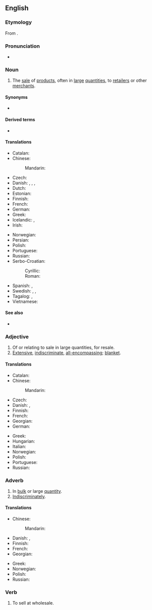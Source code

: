 ==English==
{{wikipedia}}

===Etymology===
From {{compound|en|whole|sale}}.

===Pronunciation===
* {{audio|en-us-wholesale.ogg|Audio (US)|lang=en}}

===Noun===
{{en-noun|~}}

# {{lb|en|business}} The [[sale]] of [[product]]s, often in [[large]] [[quantities]], to [[retailer]]s or other [[merchant]]s.

====Synonyms====
* {{l|en|bulk supply}}

====Derived terms====
* {{l|en|wholesaler}}

====Translations====
{{trans-top|sale of products, often in large quantities, to retailers or other merchants}}
* Catalan: {{t+|ca|a l'engròs}}
* Chinese:
*: Mandarin: {{t-needed|cmn}}
* Czech: {{t|cs|velkoobchod|m}}
* Danish: {{t|da|engroshandel|c}}, {{t|da|en groshandel|c}}, {{t|da|engrosvirksomhed|c}}, {{t|da|en grosvirksomhed|c}}
* Dutch: {{t+|nl|groothandel|m}}
* Estonian: {{t|et|hulgimüük}}
* Finnish: {{t+|fi|tukkukauppa}}
* French: {{t|fr|vente en gros|f}}
* German: {{t+|de|Großhandel|m}}
* Greek: {{t+|el|χονδρική|sc=Grek}}
* Icelandic: {{t+|is|heildsala|f}}, {{t|is|heildverslun|f}}
* Irish: {{t|ga|mórdhíol|m}}
{{trans-mid}}
* Norwegian: {{t|no|engroshandel|m}}
* Persian: {{t|fa|عمده‌فروشی|tr='omde-foruši|sc=fa-Arab}}
* Polish: {{t+|pl|hurt|m}}
* Portuguese: {{t+|pt|atacado|m}}
* Russian: {{t|ru|оптовая торговля|tr=optóvaja torgóvl'a|f}}
* Serbo-Croatian:
*: Cyrillic: {{t|sh|велепродаја|f}}
*: Roman: {{t+|sh|veleprodaja|f}}
* Spanish: {{t|es|venta al por mayor|f}}, {{t+|es|mayoreo|m}}
* Swedish: {{t|sv|partihandel|c}}, {{t|sv|grossistverksamhet|c}}, {{t+|sv|grosshandel|c}}
* Tagalog: {{t|tl|pakyaw}}, {{t|tl|pamamakyaw}}
* Vietnamese: {{t-needed|vi}}
{{trans-bottom}}

====See also====
* {{l|en|retail}}

===Adjective===
{{en-adj}}

# Of or relating to sale in large quantities, for resale.
# [[extensive|Extensive]], [[indiscriminate]], [[all-encompassing]]; [[blanket]].
#: {{ux|en|The bombing resulted in '''wholesale''' destruction.}}

====Translations====
{{trans-top|of or relating to sale in bulk or large quantity}}
* Catalan: {{t+|ca|a l'engròs}}
* Chinese:
*: Mandarin: {{t-needed|cmn}}
* Czech: {{t|cs|velkoobchodní}}
* Danish: {{t|da|engros}}, {{t|da|en gros}}
* Finnish: {{t+|fi|tukku|alt=tukku-}}
* French: {{t|fr|de gros}}
* Georgian: {{t|ka|საბითუმო|sc=Geor}}
* German: {{t+|de|Großhandel|alt=Großhandels-}}
{{trans-mid}}
* Greek: {{t+|el|χονδρικός|sc=Grek}}
* Hungarian: {{t+|hu|nagybani}}
* Italian: {{t|it|all'ingrosso}}
* Norwegian: {{t|no|en gros|p}}
* Polish: {{t|pl|hurtowy|m}}
* Portuguese: {{t+|pt|atacado}}
* Russian: {{t+|ru|опто́вый}}
{{trans-bottom}}

===Adverb===
{{en-adv}}

# In [[bulk]] or large [[quantity]].
# [[indiscriminately|Indiscriminately]].

====Translations====
{{trans-top|in bulk or large quantity}}
* Chinese:
*: Mandarin: {{t-needed|cmn}}
* Danish: {{t|da|engros}}, {{t|da|en gros}}
* Finnish: {{t|fi|tukuttain}}
* French: {{t+|fr|en gros}}
* Georgian: {{t|ka|ბითუმად|sc=Geor}}
{{trans-mid}}
* Greek: {{t+|el|χονδρικά|sc=Grek}}
* Norwegian: {{t|no|en gros|p}}
* Polish: {{t|pl|hurtowo}}
* Russian: {{t+|ru|о́птом}}
{{trans-bottom}}

===Verb===
{{en-verb|wholesal}}

# To sell at wholesale.
{{rfquote|lang=en}}